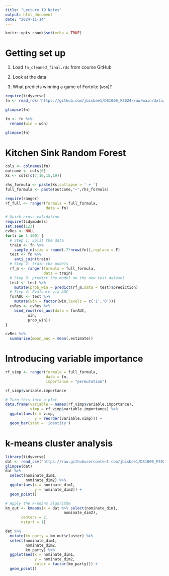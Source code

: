 ```yaml
---
title: "Lecture 19 Notes"
output: html_document
date: "2024-11-14"
---
```


```r
knitr::opts_chunk$set(echo = TRUE)
```

# Getting set up

1. Load `fn_cleaned_final.rds` from course GitHub

2. Look at the data

3. What predicts winning a game of Fortnite (`won`)?

```r
require(tidyverse)
fn <- read_rds('https://github.com/jbisbee1/DS1000_F2024/raw/main/data/fn_cleaned_final.rds')

glimpse(fn)

fn <- fn %>%
  rename(win = won)

glimpse(fn)

```

# Kitchen Sink Random Forest

```r
cols <- colnames(fn)
outcome <- cols[6]
Xs <- cols[c(7,10,15,19)]

rhs_formula <- paste(Xs,collapse = ' + ')
full_formula <- paste(outcome,"~",rhs_formula)

require(ranger)
rf_full <- ranger(formula = full_formula,
                  data = fn)

# Quick cross-validation
require(tidymodels)
set.seed(123)
cvRes <- NULL
for(i in 1:100) {
  # Step 1: Split the data
  train <- fn %>%
    sample_n(size = round(.7*nrow(fn)),replace = F)
  test <- fn %>%
    anti_join(train)
  # Step 2: train the models
  rf_m <- ranger(formula = full_formula,
                 data = train)
  # Step 3: predict the model on the new test dataset
  test <- test %>%
    mutate(prob_win = predict(rf_m,data = test)$prediction)
  # Step 4: Evaluate via AUC
  forAUC <- test %>%
    mutate(win = factor(win,levels = c('1','0')))
  cvRes <- cvRes %>%
    bind_rows(roc_auc(data = forAUC,
          win,
          prob_win))
}

cvRes %>%
  summarise(mean_auc = mean(.estimate))
```

# Introducing variable importance

```r
rf_vimp <- ranger(formula = full_formula,
                  data = fn,
                  importance = "permutation")

rf_vimp$variable.importance

# Turn this into a plot
data.frame(variable = names(rf_vimp$variable.importance),
           vimp = rf_vimp$variable.importance) %>%
  ggplot(aes(x = vimp,
             y = reorder(variable,vimp))) + 
  geom_bar(stat = 'identity')
```

# k-means cluster analysis

```r
library(tidyverse)
dat <- read_csv('https://raw.githubusercontent.com/jbisbee1/DS1000_F2024/refs/heads/main/data/H097_members.csv')
glimpse(dat)
dat %>%
  select(nominate_dim1,
         nominate_dim2) %>%
  ggplot(aes(x = nominate_dim1,
             y = nominate_dim2)) + 
  geom_point()

# Apply the k-means algorithm
km_out <- kmeans(x = dat %>% select(nominate_dim1,
                          nominate_dim2),
       centers = 2,
       nstart = 1)

dat %>%
  mutate(km_party = km_out$cluster) %>%
  select(nominate_dim1,
         nominate_dim2,
         km_party) %>%
  ggplot(aes(x = nominate_dim1,
             y = nominate_dim2,
             color = factor(km_party))) + 
  geom_point()
```

